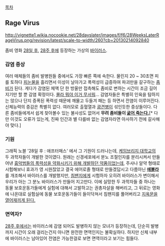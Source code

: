 [[목차]]
== Rage Virus ==
http://vignette1.wikia.nocookie.net/28dayslater/images/f/f6/28WeeksLaterRageVirus.png/revision/latest/scale-to-width/260?cb=20130214092840

좀비 영화 [[28일 후]], [[28주 후]]에 등장하는 가상의 [[바이러스]].

=== 감염 증상 ===
여러 매체들의 좀비 발병원들 중에서도 가장 빠른 쪽에 속한다.
물린지 20 ~ 30초면 피를 토하다 [[피눈물]]을 흘리면서 이성이 날아가고 폭력성이 급증하여 파괴만을 갈구하는 [[좀비]]가 된다. 게다가 감염된 체액 단 한 방울만 접촉해도 좀비로 변하는 시간이 조금 길어지기만 할 뿐 감염 확정이다. [[몰라 뭐야 이거 무서워]]...
감염자들은 특별히 인육을 탐하지는 않으나 단지 증폭된 폭력성 때문에 깨물고 두들겨 패는 등 하면서 전염이 이루어진다. 신체능력의 증감은 특별히 없다. 여러모로 출혈열과 [[광견병]]이 섞인듯한 증상들이다. 다른 좀비들에게서 쉽게 찾아볼수 있는 불사성도 없어서 '''무려 좀비들이 [[아사|굶어 죽는다.]]'''[* 다만 이것도 오류가 있는게, 진짜 인간과 별 다를바 없는 감염자라면 아사하기 전에 갈사해야 맞다.]
=== 기원 ===
그래픽 노블 '28일 후 : 애프터매스' 에서 그 기원이 드러나는데, [[케임브리지 대학교]]의 두 과학자들이 개발한 것이였다. 원래는 신경세포에서 분노 조절인자를 분리시켜서 만들어낸 [[의도는 좋았다|흉악범들의 폭력성을 약화시키기 위해 개발하던 약품]]이었는데, 주사나 알약 형태로 시험해보니 효과가 영 시원찮았고 결국 에어로졸 형태로 만들겠답시고 다름아닌 '''[[에볼라]]'''를 개조해서 바이러스를 개발했지만, [[침팬지]]에게 시험하자 오히려 바이러스가 변이해서 우리가 아는 그 분노 바이러스가 만들어 지고만다. 이에 실망한 두 과학자들 중 하나는 동물 보호운동가들에게 실험에 대해서 고발하고는 권총자살을 해버리고, 그 뒤로는 영화에 나온대로 실험실에 동물 보호운동가들이 들이닥쳐서 침팬지를 풀어버리고 [[헬게이트|지옥문을 열어재끼게 된다.]]
=== 면역자? ===
[[28주 후]]에서는 바이러스에 감염 되어도 발병하지 않는 모녀가 등장하는데, 단순히 발병까지 시간이 오래 걸리는건지 아니면 완전한 면역인지는 불확실하다. 하지만 신체 내부에 바이러스는 남아있어 전염은 가능한걸로 보면 면역이라고 보기는 힘들다.
